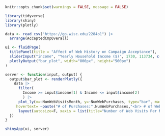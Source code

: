 ```r
knitr::opts_chunk$set(warnings = FALSE, message = FALSE)
```

```r
library(tidyverse)
library(shiny)
library(plotly)
```

```r
data <- read_csv("https://go.wisc.edu/2284o1") |>
  arrange(AcceptedCmpOverall)
```

```r
ui <- fluidPage(
  titlePanel(title = "Affect of Web History on Campaign Acceptance"),
  sliderInput("income", "Yearly Household Income ($)", 1730, 113734, c(1730, 113734)),
  plotlyOutput("bar_plot", width="800px", height="500px")
)

server <- function(input, output) {
  output$bar_plot <- renderPlotly({
    data |>
      filter(
        Income >= input$income[1] & Income <= input$income[2]
        ) |>
      plot_ly(x=~NumWebVisitsMonth, y=~NumWebPurchases, type="bar", marker=list(colorbar=list(title="# of Campaigns Before Acceptance"), color=~AcceptedCmpOverall, colorscale = list(c(0, 1), c("#0cebb0", "#1F27FF")), showscale = TRUE),
     hovertext= ~paste("# of Purchases:",NumWebPurchases,"<br> # of Web Visits:",NumWebVisitsMonth,"<br> # of Campaigns before Acceptance:",AcceptedCmpOverall)) |>
      layout(autosize=F, xaxis = list(title="Number of Web Visits Per Month",range=list(0,11)), title="Web Visits vs Web Purchases", yaxis=list(title="Number of Web Purchases"))
  })
}

shinyApp(ui, server)
```



